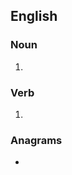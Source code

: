 ==English==

===Noun===
{{head|en|noun form}}

# {{plural of|en|value bet}}

===Verb===
{{head|en|verb form}}

# {{en-third-person singular of|value bet}}

===Anagrams===
* {{anagrams|en|a=abeelstuv|sublevate}}